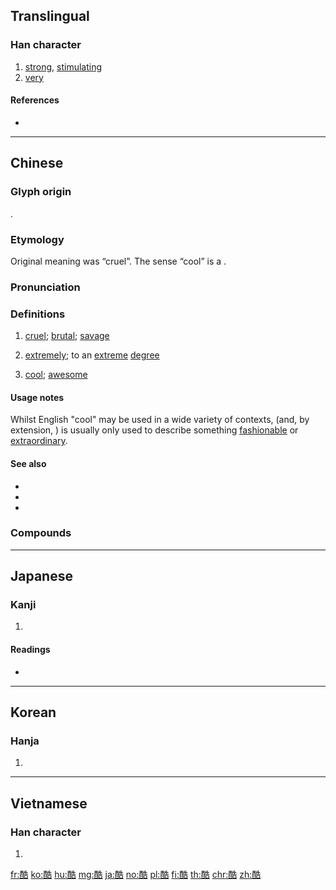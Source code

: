 {{character info/new}}
==Translingual==

===Han character===
{{Han char|rn=164|rad=酉|as=07|sn=14|four=14661|canj=MWHGR}}

# [[strong]], [[stimulating]]
# [[very]]

====References====
* {{Han ref|kx=1283.140|dkj=39870|dj=1783.100|hdz=63583.100|uh=9177|ud=37239|bh=BBC5|bd=48069}}

----

==Chinese==
{{zh-forms}}

===Glyph origin===
{{Han etym}}
{{Han compound|酉|告|c1=s|c2=p|ls=psc|t1=wine}}.

===Etymology===
Original meaning was “cruel”. The sense “cool” is a {{zh-psm|cool|nocap=1}}.

===Pronunciation===
{{zh-pron
|m=kù
|c=huk6
|h=pfs=khu̍k
|md=gók
|mn=khok
|w=4khoq
|mc=y
|oc=y
|cat=a,adv
}}

===Definitions===
{{zh-hanzi}}

# [[cruel]]; [[brutal]]; [[savage]]
#: {{zh-x|殘酷|cruel}}
# [[extremely]]; to an [[extreme]] [[degree]]
#: {{zh-x|酷愛|to have a passion for; to ardently love}}
# {{lb|zh|Mandarin|slang}} [[cool]]; [[awesome]]

====Usage notes====
Whilst English "cool" may be used in a wide variety of contexts, {{lang|zh|酷}} (and, by extension, {{zh-l|酷斃}}) is usually only used to describe something [[fashionable]] or [[extraordinary]].

====See also====
* {{zh-l|牛}}
* {{zh-l|強}}
* {{zh-l|絕}}

===Compounds===
{{zh-der|酷刑|酷斃|峻酷|嚴酷|冷酷|慘酷|殘酷|酷暑|苟弟轉酷|貪酷|酷哥|酷嗜|貪殘酷烈|酷好|酷虐|酷愛|酷寒|酷熱|酷吏|酷似|酷妹|酷肖|酷烈|酷斃了}}

----

==Japanese==

===Kanji===
{{ja-kanji|grade=c|rs=酉07}}

# {{defn|lang=ja|sort=酉07}}

====Readings====
* {{ja-readings|on=[[こく]] (koku), [[かく]] (kaku)|kun=[[きびしい]] (kibishii), [[ひどい]] (hidoi), [[むごい]] (mugoi)|nanori=}}

----

==Korean==

===Hanja===
{{ko-hanja|hangeul=혹|eumhun=|rv=hok|mr=hok|y=hok}}

# {{defn|lang=ko|sort=酉07}}

----

==Vietnamese==

===Han character===
{{vi-hantu|[[khốc]]|rs=酉07}}

# {{defn|lang=vi|sort=酉07}}

[[fr:酷]]
[[ko:酷]]
[[hu:酷]]
[[mg:酷]]
[[ja:酷]]
[[no:酷]]
[[pl:酷]]
[[fi:酷]]
[[th:酷]]
[[chr:酷]]
[[zh:酷]]